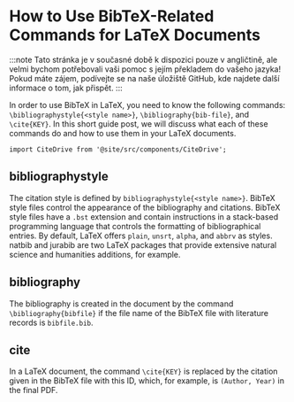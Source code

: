 # How to Use BibTeX-Related Commands for LaTeX Documents

:::note
Tato stránka je v současné době k dispozici pouze v angličtině, ale velmi bychom potřebovali vaši pomoc s jejím překladem do vašeho jazyka! Pokud máte zájem, podívejte se na naše úložiště GitHub, kde najdete další informace o tom, jak přispět.
:::


In order to use BibTeX in LaTeX, you need to know the following commands: `\bibliographystyle{<style name>}`, `\bibliography{bib-file}`, and `\cite{KEY}`. In this short guide post, we will discuss what each of these commands do and how to use them in your LaTeX documents.


```mdx-code-block
import CiteDrive from '@site/src/components/CiteDrive';
```
<CiteDrive /> 

## bibliographystyle
The citation style is defined by `bibliographystyle{<style name>}`. BibTeX style files control the appearance of the bibliography and citations. BibTeX style files have a `.bst` extension and contain instructions in a stack-based programming language that controls the formatting of bibliographical entries. By default, LaTeX offers `plain`, `unsrt`, `alpha`, and `abbrv` as styles. natbib and jurabib are two LaTeX packages that provide extensive natural science and humanities additions, for example.

## bibliography

The bibliography is created in the document by the command `\bibliography{bibfile}` if the file name of the BibTeX file with literature records is `bibfile.bib`.

## cite

In a LaTeX document, the command `\cite{KEY}` is replaced by the citation given in the BibTeX file with this ID, which, for example, is `(Author, Year)` in the final PDF.
